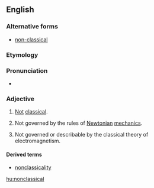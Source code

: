 ==English==
===Alternative forms===
*[[non-classical]]

===Etymology===

{{prefix|non|classical}}

===Pronunciation===

*{{IPA|nɑnˈklæsɪkəl}}

===Adjective===
{{en-adj}}
# [[not|Not]] [[classical]].
# {{context|physics}} Not governed by the rules of [[Newtonian]] [[mechanics]].
# {{electromagnetism}} Not governed or describable by the classical theory of electromagnetism.
====Derived terms====
*[[nonclassicality]]

[[hu:nonclassical]]